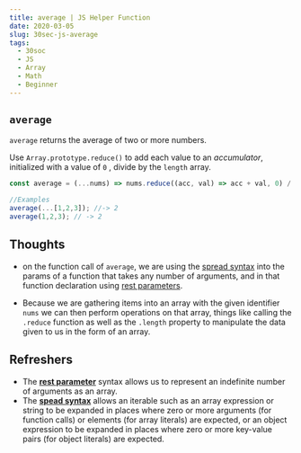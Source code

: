 ```yaml
---
title: average | JS Helper Function
date: 2020-03-05
slug: 30sec-js-average
tags:
  - 30soc
  - JS
  - Array
  - Math
  - Beginner
---
```


## `average`
`average` returns the average of two or more numbers.

Use `Array.prototype.reduce()` to add each value to an *accumulator*, initialized with a value of `0` , divide by the `length` array.

```js
const average = (...nums) => nums.reduce((acc, val) => acc + val, 0) / nums.length;

//Examples
average(...[1,2,3]); //-> 2
average(1,2,3); // -> 2
```

## Thoughts
- on the function call of `average`, we are using the [spread syntax](https://developer.mozilla.org/en-US/docs/Web/JavaScript/Reference/Operators/Spread_syntax) into the params of a function that takes any number of arguments, and in that function declaration using [rest parameters](https://developer.mozilla.org/en-US/docs/Web/JavaScript/Reference/Functions/rest_parameters).

- Because we are gathering items into an array with the given identifier `nums` we can then perform operations on that array, things like calling the `.reduce` function as well as the `.length` property to manipulate the data given to us in the form of an array.

## Refreshers
- The [**rest parameter**](https://developer.mozilla.org/en-US/docs/Web/JavaScript/Reference/Functions/rest_parameters) syntax allows us to represent an indefinite number of arguments as an array.
- The [**spead syntax**](https://developer.mozilla.org/en-US/docs/Web/JavaScript/Reference/Operators/Spread_syntax) allows an iterable such as an array expression or string to be expanded in places where zero or more arguments (for function calls) or elements (for array literals) are expected, or an object expression to be expanded in places where zero or more key-value pairs (for object literals) are expected.